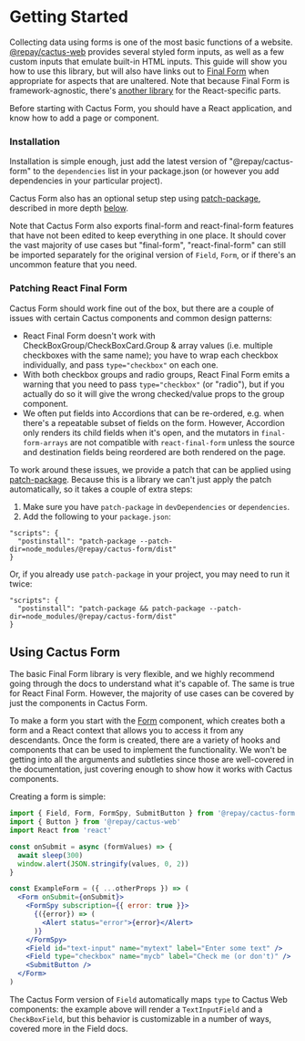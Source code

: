 
<Meta title="Cactus Form/Getting Started" />

# Getting Started

Collecting data using forms is one of the most basic functions of a website. [@repay/cactus-web](/story/cactus-web-intro--page) provides several styled form inputs, as well as a few custom inputs that emulate built-in HTML inputs. 
This guide will show you how to use this library, but will also have links out to [Final Form](https://final-form.org/) when appropriate for aspects that are unaltered.
Note that because Final Form is framework-agnostic, there's [another library](https://final-form.org/react) for the React-specific parts.

Before starting with Cactus Form, you should have a React application, and know how to add a page or component.

### Installation

Installation is simple enough, just add the latest version of "@repay/cactus-form" to the `dependencies` list in your package.json (or however you add dependencies in your particular project).

Cactus Form also has an optional setup step using [patch-package](https://www.npmjs.com/package/patch-package), described in more depth [below](#patching-react-final-form).

Note that Cactus Form also exports final-form and react-final-form features that have not been edited to keep everything in one place. It should cover the vast majority of use cases but "final-form", "react-final-form" can still be imported separately for the original version of `Field`, `Form`, or if there's an uncommon feature that you need.

### Patching React Final Form

Cactus Form should work fine out of the box, but there are a couple of issues
with certain Cactus components and common design patterns:

- React Final Form doesn't work with CheckBoxGroup/CheckBoxCard.Group & array values (i.e. multiple checkboxes with the same name); you have to wrap each checkbox individually, and pass `type="checkbox"` on each one.
- With both checkbox groups and radio groups, React Final Form emits a warning that you need to pass `type="checkbox"` (or "radio"), but if you actually do so it will give the wrong checked/value props to the group component.
- We often put fields into Accordions that can be re-ordered, e.g. when there's a repeatable subset of fields on the form. However, Accordion only renders its child fields when it's open, and the mutators in `final-form-arrays` are not compatible with `react-final-form` unless the source and destination fields being reordered are both rendered on the page.

To work around these issues, we provide a patch that can be applied using [patch-package](https://www.npmjs.com/package/patch-package).
Because this is a library we can't just apply the patch automatically, so it takes a couple of extra steps:

1. Make sure you have `patch-package` in `devDependencies` or `dependencies`.
2. Add the following to your `package.json`:

```
"scripts": {
  "postinstall": "patch-package --patch-dir=node_modules/@repay/cactus-form/dist"
}
```

Or, if you already use `patch-package` in your project, you may need to run it twice:

```
"scripts": {
  "postinstall": "patch-package && patch-package --patch-dir=node_modules/@repay/cactus-form/dist"
}
```

## Using Cactus Form

The basic Final Form library is very flexible, and we highly recommend going through the docs to understand what it's capable of. The same is true for React Final Form. However, the majority of use cases can be covered by just the components in Cactus Form.

To make a form you start with the [Form](/docs/cactus-form-components-form--page) component,
which creates both a form and a React context that allows you to access it from any descendants.
Once the form is created, there are a variety of hooks and components that can be used to implement the functionality.
We won't be getting into all the arguments and subtleties since those are well-covered in the documentation,
just covering enough to show how it works with Cactus components.

Creating a form is simple:

```jsx
import { Field, Form, FormSpy, SubmitButton } from '@repay/cactus-form'
import { Button } from '@repay/cactus-web'
import React from 'react'

const onSubmit = async (formValues) => {
  await sleep(300)
  window.alert(JSON.stringify(values, 0, 2))
}

const ExampleForm = ({ ...otherProps }) => (
  <Form onSubmit={onSubmit}>
    <FormSpy subscription={{ error: true }}>
      {({error}) => (
        <Alert status="error">{error}</Alert>
      )}
    </FormSpy>
    <Field id="text-input" name="mytext" label="Enter some text" />
    <Field type="checkbox" name="mycb" label="Check me (or don't)" />
    <SubmitButton />
  </Form>
)
```

The Cactus Form version of `Field` automatically maps `type` to Cactus Web components:
the example above will render a `TextInputField` and a `CheckBoxField`,
but this behavior is customizable in a number of ways, covered more in the Field docs.
